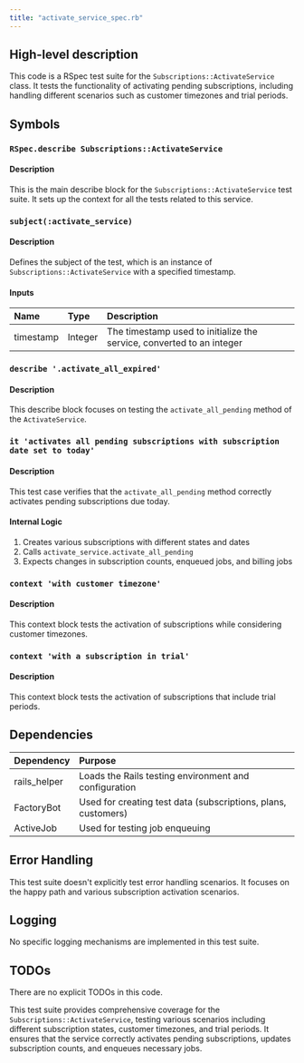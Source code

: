 ```yaml
---
title: "activate_service_spec.rb"
---
```


## High-level description
This code is a RSpec test suite for the `Subscriptions::ActivateService` class. It tests the functionality of activating pending subscriptions, including handling different scenarios such as customer timezones and trial periods.

## Symbols

### `RSpec.describe Subscriptions::ActivateService`
#### Description
This is the main describe block for the `Subscriptions::ActivateService` test suite. It sets up the context for all the tests related to this service.

### `subject(:activate_service)`
#### Description
Defines the subject of the test, which is an instance of `Subscriptions::ActivateService` with a specified timestamp.

#### Inputs
| Name | Type | Description |
|:-----|:-----|:------------|
| timestamp | Integer | The timestamp used to initialize the service, converted to an integer |

### `describe '.activate_all_expired'`
#### Description
This describe block focuses on testing the `activate_all_pending` method of the `ActivateService`.

### `it 'activates all pending subscriptions with subscription date set to today'`
#### Description
This test case verifies that the `activate_all_pending` method correctly activates pending subscriptions due today.

#### Internal Logic
1. Creates various subscriptions with different states and dates
2. Calls `activate_service.activate_all_pending`
3. Expects changes in subscription counts, enqueued jobs, and billing jobs

### `context 'with customer timezone'`
#### Description
This context block tests the activation of subscriptions while considering customer timezones.

### `context 'with a subscription in trial'`
#### Description
This context block tests the activation of subscriptions that include trial periods.

## Dependencies
| Dependency | Purpose |
|:-----------|:--------|
| rails_helper | Loads the Rails testing environment and configuration |
| FactoryBot | Used for creating test data (subscriptions, plans, customers) |
| ActiveJob | Used for testing job enqueuing |

## Error Handling
This test suite doesn't explicitly test error handling scenarios. It focuses on the happy path and various subscription activation scenarios.

## Logging
No specific logging mechanisms are implemented in this test suite.

## TODOs
There are no explicit TODOs in this code.

This test suite provides comprehensive coverage for the `Subscriptions::ActivateService`, testing various scenarios including different subscription states, customer timezones, and trial periods. It ensures that the service correctly activates pending subscriptions, updates subscription counts, and enqueues necessary jobs.